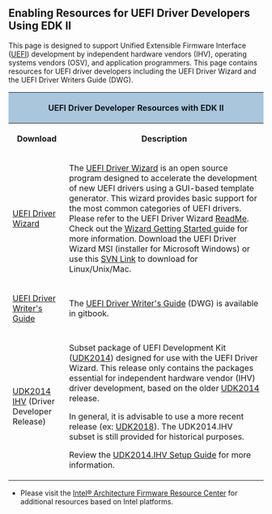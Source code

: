== '''Enabling Resources for UEFI Driver Developers Using EDK II'''==

This page is designed to support Unified Extensible Firmware Interface ([[UEFI]]) development by independent hardware vendors (IHV), operating systems vendors (OSV), and application programmers. This page contains resources for UEFI driver developers including the UEFI Driver Wizard and the UEFI Driver Writers Guide (DWG).

<div class="t_projects">

<table>
<tr>
    <th colspan="4" style="background-color:#a9c6dd">UEFI Driver Developer Resources with EDK II</th>
</tr>
    <tr>
        <th>Download</th>
        <th>Description</th>
    </tr>
<tr></tr>

<tr>
    <td>[[UEFI Driver Wizard]]</td>
    <td>The [[UEFI Driver Wizard]] is an open source program designed to accelerate the development of new UEFI drivers using a GUI-based template generator. This wizard provides basic support for the most common categories of UEFI drivers. Please refer to the UEFI Driver Wizard 
[https://github.com/tianocore-docs/Docs/raw/master/Driver_Developer/UefiDriverWizard/README.txt ReadMe].  Check out the [[Wizard-Getting-Started|Wizard Getting Started ]] guide for more information. Download the  UEFI Driver Wizard MSI (installer for Microsoft Windows) or use this [https://svn.code.sf.net/p/edk2share/code/trunk/DriverDeveloper/UefiDriverWizard/ SVN Link] to download for Linux/Unix/Mac.</td>
</tr>

<tr>
    <td>[[UEFI Driver Writer's Guide]]</td>
    <td>The [[UEFI Driver Writer's Guide]] (DWG) is available in gitbook.</td>
</tr>

<tr>
    <td>[[UDK2014.IHV Setup Guide|UDK2014 IHV]] (Driver Developer Release)</td>
    <td>Subset package of UEFI Development Kit ([[UDK2014]]) designed for use with the UEFI Driver Wizard. This release only contains the packages essential for independent hardware vendor (IHV) driver development, based on the older [[UDK2014]] release.

In general, it is advisable to use a more recent release (ex: [[UDK2018]]). The UDK2014.IHV subset is still provided for historical purposes. 

Review the [[UDK2014.IHV Setup Guide]] for more information.</td>
</tr>

</table>

* Please visit the [http://firmware.intel.com/ Intel® Architecture Firmware Resource Center] for additional resources based on Intel platforms. 